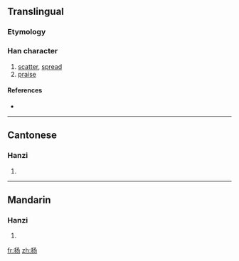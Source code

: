 {{also|揚}}
==Translingual==

===Etymology===
{{Han simp|揚|f=昜|t=丿丿𠄎}}

===Han character===
{{Han char|rn=64|rad=手|as=03|sn=6|four=|canj=手弓尸竹 (QNSH)}}

# [[scatter]], [[spread]]
# [[praise]]

====References====
* {{Han ref|kx=0418.141|hdz=31832.060|uh=626C|ud=25196}}

----

==Cantonese==

===Hanzi===
{{yue-hanzi|jyut=|y=yeung4|tra=揚}}

# {{defn|Cantonese|sort=手03}}

----

==Mandarin==

===Hanzi===
{{cmn-hanzi|tra=揚|pin=[[róu]] ([[rou2]]), [[yáng]] ([[yang2]])|wg=jou<sup>2</sup>, yang<sup>2</sup>}}

# {{defn|Mandarin|sort=手03}}

[[fr:扬]]
[[zh:扬]]